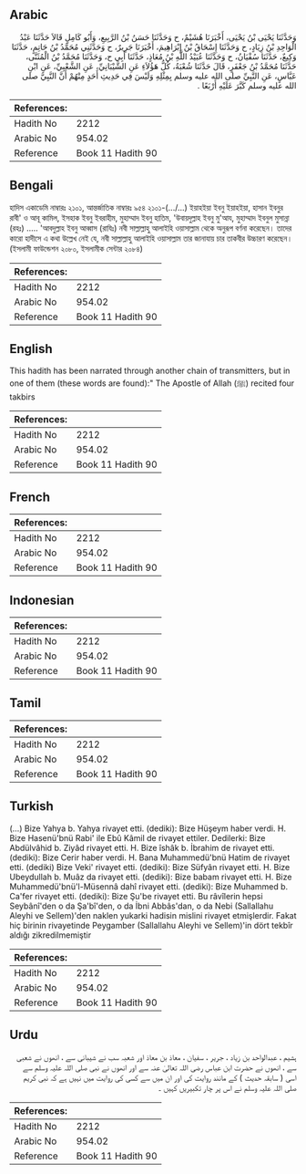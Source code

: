## Arabic


<div dir="rtl" lang="ar" style={{fontSize:'larger',backgroundColor:'#f8f9fa',padding:20}}>
وَحَدَّثَنَا يَحْيَى بْنُ يَحْيَى، أَخْبَرَنَا هُشَيْمٌ، ح وَحَدَّثَنَا حَسَنُ بْنُ الرَّبِيعِ، وَأَبُو كَامِلٍ قَالاَ حَدَّثَنَا عَبْدُ الْوَاحِدِ بْنُ زِيَادٍ، ح وَحَدَّثَنَا إِسْحَاقُ بْنُ إِبْرَاهِيمَ، أَخْبَرَنَا جَرِيرٌ، ح وَحَدَّثَنِي مُحَمَّدُ بْنُ حَاتِمٍ، حَدَّثَنَا وَكِيعٌ، حَدَّثَنَا سُفْيَانُ، ح وَحَدَّثَنَا عُبَيْدُ اللَّهِ بْنُ مُعَاذٍ، حَدَّثَنَا أَبِي ح، وَحَدَّثَنَا مُحَمَّدُ بْنُ الْمُثَنَّى، حَدَّثَنَا مُحَمَّدُ بْنُ جَعْفَرٍ، قَالَ حَدَّثَنَا شُعْبَةُ، كُلُّ هَؤُلاَءِ عَنِ الشَّيْبَانِيِّ، عَنِ الشَّعْبِيِّ، عَنِ ابْنِ عَبَّاسٍ، عَنِ النَّبِيِّ صلى الله عليه وسلم بِمِثْلِهِ وَلَيْسَ فِي حَدِيثِ أَحَدٍ مِنْهُمْ أَنَّ النَّبِيَّ صلى الله عليه وسلم كَبَّرَ عَلَيْهِ أَرْبَعًا ‏.‏
</div>
<div style={{backgroundColor:'#f8f9fa',padding:20, marginBottom: 10}}><table> <thead> <tr> <th>References:</th> <th></th> </tr> </thead> <tbody><tr><td>Hadith No</td><td>2212</td></tr><tr><td>Arabic No</td><td>954.02</td></tr><tr><td>Reference</td><td>Book 11 Hadith 90</td></tr></tbody></table></div>

## Bengali


<div dir="ltr" lang="bn" style={{fontSize:'larger',backgroundColor:'#f8f9fa',padding:20}}>
হাদিস একাডেমি নাম্বারঃ ২১০১, আন্তর্জাতিক নাম্বারঃ ৯৫৪ ২১০১-(.../...) ইয়াহইয়া ইবনু ইয়াহইয়া, হাসান ইবনুর রাবী' ও আবূ কামিল, ইসহাক ইবনু ইবরাহীম, মুহাম্মাদ ইবনু হাতিম, 'উবায়দুল্লাহ ইবনু মু'আয, মুহাম্মাদ ইবনুল মুসান্না (রহঃ) ..... 'আবদুল্লাহ ইবনু আব্বাস (রাযিঃ) নবী সাল্লাল্লাহু আলাইহি ওয়াসাল্লাম থেকে অনুরূপ বর্ণনা করেছেন। তাদের কারো হাদীসে এ কথা উল্লেখ নেই যে, নবী সাল্লাল্লাহু আলাইহি ওয়াসাল্লাম তার জানাযায় চার তাকবীর উচ্চারণ করেছেন। (ইসলামী ফাউন্ডেশন ২০৮০, ইসলামীক সেন্টার ২০৮৪)
</div>
<div style={{backgroundColor:'#f8f9fa',padding:20, marginBottom: 10}}><table> <thead> <tr> <th>References:</th> <th></th> </tr> </thead> <tbody><tr><td>Hadith No</td><td>2212</td></tr><tr><td>Arabic No</td><td>954.02</td></tr><tr><td>Reference</td><td>Book 11 Hadith 90</td></tr></tbody></table></div>

## English


<div dir="ltr" lang="en" style={{fontSize:'larger',backgroundColor:'#f8f9fa',padding:20}}>
This hadith has been narrated through another chain of transmitters, but in one of them (these words are found):" The Apostle of Allah (ﷺ) recited four takbirs
</div>
<div style={{backgroundColor:'#f8f9fa',padding:20, marginBottom: 10}}><table> <thead> <tr> <th>References:</th> <th></th> </tr> </thead> <tbody><tr><td>Hadith No</td><td>2212</td></tr><tr><td>Arabic No</td><td>954.02</td></tr><tr><td>Reference</td><td>Book 11 Hadith 90</td></tr></tbody></table></div>

## French


<div dir="ltr" lang="fr" style={{fontSize:'larger',backgroundColor:'#f8f9fa',padding:20}}>

</div>
<div style={{backgroundColor:'#f8f9fa',padding:20, marginBottom: 10}}><table> <thead> <tr> <th>References:</th> <th></th> </tr> </thead> <tbody><tr><td>Hadith No</td><td>2212</td></tr><tr><td>Arabic No</td><td>954.02</td></tr><tr><td>Reference</td><td>Book 11 Hadith 90</td></tr></tbody></table></div>

## Indonesian


<div dir="ltr" lang="id" style={{fontSize:'larger',backgroundColor:'#f8f9fa',padding:20}}>

</div>
<div style={{backgroundColor:'#f8f9fa',padding:20, marginBottom: 10}}><table> <thead> <tr> <th>References:</th> <th></th> </tr> </thead> <tbody><tr><td>Hadith No</td><td>2212</td></tr><tr><td>Arabic No</td><td>954.02</td></tr><tr><td>Reference</td><td>Book 11 Hadith 90</td></tr></tbody></table></div>

## Tamil


<div dir="ltr" lang="ta" style={{fontSize:'larger',backgroundColor:'#f8f9fa',padding:20}}>

</div>
<div style={{backgroundColor:'#f8f9fa',padding:20, marginBottom: 10}}><table> <thead> <tr> <th>References:</th> <th></th> </tr> </thead> <tbody><tr><td>Hadith No</td><td>2212</td></tr><tr><td>Arabic No</td><td>954.02</td></tr><tr><td>Reference</td><td>Book 11 Hadith 90</td></tr></tbody></table></div>

## Turkish


<div dir="ltr" lang="tr" style={{fontSize:'larger',backgroundColor:'#f8f9fa',padding:20}}>
(…) Bize Yahya b. Yahya rivayet etti. (dediki): Bize Hüşeym haber verdi. H. Bize Hasenü'bnü Rabi' ile Ebû Kâmil de rivayet ettiler. Dedilerki: Bize Abdülvâhid b. Ziyâd rivayet etti. H. Bize îshâk b. İbrahim de rivayet etti. (dediki): Bize Cerir haber verdi. H. Bana Muhammedü'bnü Hatim de rivayet etti. (dediki) Bize Veki' rivayet etti. (dediki): Bize Süfyân rivayet etti. H. Bize Ubeydullah b. Muâz da rivayet etti. (dediki): Bize babam rivayet etti. H. Bize Muhammedü'bnü'l-Müsennâ dahî rivayet etti. (dediki): Bize Muhammed b. Ca'fer rivayet etti. (dediki): Bize Şu'be rivayet etti. Bu râvîlerin hepsi Seybânî'den o da Şa'bî'den, o da İbni Abbâs'dan, o da Nebi (Sallallahu Aleyhi ve Sellem)'den naklen yukarki hadisin mislini rivayet etmişlerdir. Fakat hiç birinin rivayetinde Peygamber (Sallallahu Aleyhi ve Sellem)'in dört tekbîr aldığı zikredilmemiştir
</div>
<div style={{backgroundColor:'#f8f9fa',padding:20, marginBottom: 10}}><table> <thead> <tr> <th>References:</th> <th></th> </tr> </thead> <tbody><tr><td>Hadith No</td><td>2212</td></tr><tr><td>Arabic No</td><td>954.02</td></tr><tr><td>Reference</td><td>Book 11 Hadith 90</td></tr></tbody></table></div>

## Urdu


<div dir="rtl" lang="ur" style={{fontSize:'larger',backgroundColor:'#f8f9fa',padding:20}}>
ہشیم ، عبدالواحد بن زیاد ، جریر ، سفیان ، معاذ بن معاذ اور شعبہ سب نے شیبانی سے ، انھوں نے شعبی سے ، انھوں نے حضرت ابن عباس رضی اللہ تعالیٰ عنہ سے اور انھوں نے نبی صلی اللہ علیہ وسلم سے اسی ( سابقہ حدیث ) کے مانند روایت کی اور ان میں سے کسی کی روایت میں نہیں ہے کہ نبی کریم صلی اللہ علیہ وسلم نے اس پر چار تکبیریں کہیں ۔
</div>
<div style={{backgroundColor:'#f8f9fa',padding:20, marginBottom: 10}}><table> <thead> <tr> <th>References:</th> <th></th> </tr> </thead> <tbody><tr><td>Hadith No</td><td>2212</td></tr><tr><td>Arabic No</td><td>954.02</td></tr><tr><td>Reference</td><td>Book 11 Hadith 90</td></tr></tbody></table></div>